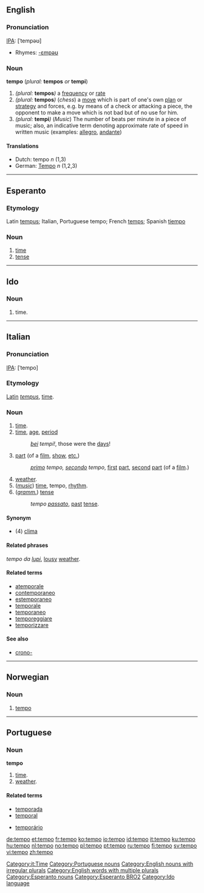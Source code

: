 {{see|Tempo}}
==English==

===Pronunciation===
[[IPA]]: [ˈtempəʊ]
*Rhymes: [[Rhymes:English:-ɛmpəʊ|-ɛmpəʊ]]

===Noun===
'''tempo''' (''plural:'' '''tempos''' ''or'' '''tempi''')

#''(plural:'' '''tempos''''')'' a [[frequency]] or [[rate]]
#''(plural:'' '''tempos''''')'' (''chess'') a [[move]] which is part of one's own [[plan]] or [[strategy]] and forces, e.g. by   means of a check or attacking a piece, the opponent to make a move which is not bad but of no use for him.
#''(plural:'' '''tempi''''')'' (''Music'') The number of beats per minute in a piece of music; also, an indicative term denoting approximate rate of speed in written music (examples:  [[allegro]], [[andante]])

====Translations====
*Dutch: tempo ''n'' (1,3)
*German: [[Tempo]] ''n'' (1,2,3)

----

==Esperanto==

===Etymology===
Latin [[tempus]]; Italian, Portuguese tempo; French [[temps]]; Spanish [[tiempo]]

===Noun===
{{eo-noun}}
# [[time]]
# [[tense]]

----

==Ido==
===Noun===
# time.

----

==Italian==
===Pronunciation===
[[IPA]]: [ˈtempo]

===Etymology===

[[Latin]] ''[[tempus]]'', [[time]].

===Noun===
{{it-noun|temp|m|o|i}}

#[[time]].
#[[time]], [[age]], [[period]]
#:''[[bello|bei]] tempi!'', those were the [[day]]s!
#[[part]] (of a [[film]], [[show]], [[et coetera|etc.]])
#: ''[[primo]] tempo, [[secondo]] tempo'', [[first]] [[part]], [[second]] [[part]] (of a [[film]].)
#[[weather]].
#(''[[music]]'') [[time]], tempo, [[rhythm]].
#(''[[grammar|gramm.]]'') [[tense]]
#:''tempo [[passato]]'', [[past]] [[tense]].

====Synonym====
*(4) [[clima]]



====Related phrases====

''tempo da [[lupo|lupi]]'', [[lousy]] [[weather]].

====Related terms====
*[[atemporale]]
*[[contemporaneo]]
*[[estemporaneo]]
*[[temporale]]
*[[temporaneo]]
*[[temporeggiare]]
*[[temporizzare]]

====See also====
*[[crono-]]

[[Category:it:Time]]
----

==Norwegian==
===Noun===
{{no-noun-nu|tempo}}
#[[#English|tempo]]

----

==Portuguese==
===Noun===
'''tempo''' {{m}}
# [[time]].
# [[weather]].

====Related terms====
{{top2}}
*[[temporada]]
*[[temporal]]
{{mid2}}
*[[temporário]]
{{bottom}}

[[Category:Portuguese nouns]]

[[Category:English nouns with irregular plurals]]
[[Category:English words with multiple plurals]]
[[Category:Esperanto nouns]]
[[Category:Esperanto BRO2]]
[[Category:Ido language]]

[[de:tempo]]
[[et:tempo]]
[[fr:tempo]]
[[ko:tempo]]
[[io:tempo]]
[[id:tempo]]
[[it:tempo]]
[[ku:tempo]]
[[hu:tempo]]
[[nl:tempo]]
[[no:tempo]]
[[pl:tempo]]
[[pt:tempo]]
[[ru:tempo]]
[[fi:tempo]]
[[sv:tempo]]
[[vi:tempo]]
[[zh:tempo]]